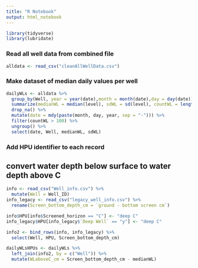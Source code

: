 ```yaml
---
title: "R Notebook"
output: html_notebook
---
```


```r
library(tidyverse)
library(lubridate)
```

### Read all well data from combined file

```r
alldata <- read_csv("cleanAllWellData.csv")
```

### Make dataset of median daily values per well

```r

dailyWLs <- alldata %>%
  group_by(Well, year = year(date),month = month(date),day = day(date)) %>%
  summarize(medianWL = median(level), sdWL = sd(level), countWL = length(level)) %>%
  drop_na() %>%
  mutate(date = mdy(paste(month, day, year, sep = "-"))) %>%
  filter(countWL > 100) %>%
  ungroup() %>%
  select(date, Well, medianWL, sdWL)
```

### Add HPU identifier to each record 

## convert water depth below surface to water depth above C

```r
info <- read_csv("Well_info.csv") %>%
  mutate(Well = Well_ID)
info_legacy <- read_csv("legacy_well_info.csv") %>%
  rename(Screen_bottom_depth_cm = `ground - bottom screen cm`)

info$HPU[info$Screened_horizon == "C"] <- "deep C"
info_legacy$HPU[info_legacy$`Deep Well` == "y"] <- "deep C"

info2 <- bind_rows(info, info_legacy) %>%
  select(Well, HPU, Screen_bottom_depth_cm)

dailyWLsHPUs <- dailyWLs %>% 
  left_join(info2, by = c("Well")) %>%
  mutate(WLaboveC_cm = Screen_bottom_depth_cm - medianWL)
  
  
```
